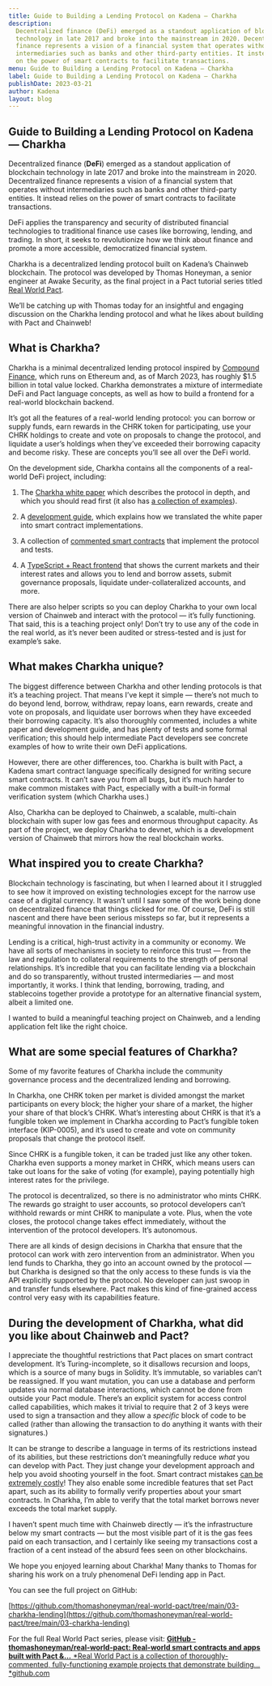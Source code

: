 ```yaml
---
title: Guide to Building a Lending Protocol on Kadena — Charkha
description:
  Decentralized finance (DeFi) emerged as a standout application of blockchain
  technology in late 2017 and broke into the mainstream in 2020. Decentralized
  finance represents a vision of a financial system that operates without
  intermediaries such as banks and other third-party entities. It instead relies
  on the power of smart contracts to facilitate transactions.
menu: Guide to Building a Lending Protocol on Kadena — Charkha
label: Guide to Building a Lending Protocol on Kadena — Charkha
publishDate: 2023-03-21
author: Kadena
layout: blog
---
```


## Guide to Building a Lending Protocol on Kadena — Charkha

Decentralized finance (**DeFi**) emerged as a standout application of blockchain
technology in late 2017 and broke into the mainstream in 2020. Decentralized
finance represents a vision of a financial system that operates without
intermediaries such as banks and other third-party entities. It instead relies
on the power of smart contracts to facilitate transactions.

DeFi applies the transparency and security of distributed financial technologies
to traditional finance use cases like borrowing, lending, and trading. In short,
it seeks to revolutionize how we think about finance and promote a more
accessible, democratized financial system.

Charkha is a decentralized lending protocol built on Kadena’s Chainweb
blockchain. The protocol was developed by Thomas Honeyman, a senior engineer at
Awake Security, as the final project in a Pact tutorial series titled
[Real World Pact](https://github.com/thomashoneyman/real-world-pact).

We’ll be catching up with Thomas today for an insightful and engaging discussion
on the Charkha lending protocol and what he likes about building with Pact and
Chainweb!

## What is Charkha?

Charkha is a minimal decentralized lending protocol inspired by
[Compound Finance](https://compound.finance/), which runs on Ethereum and, as of
March 2023, has roughly $1.5 billion in total value locked. Charkha demonstrates
a mixture of intermediate DeFi and Pact language concepts, as well as how to
build a frontend for a real-world blockchain backend.

It’s got all the features of a real-world lending protocol: you can borrow or
supply funds, earn rewards in the CHRK token for participating, use your CHRK
holdings to create and vote on proposals to change the protocol, and liquidate a
user’s holdings when they’ve exceeded their borrowing capacity and become risky.
These are concepts you’ll see all over the DeFi world.

On the development side, Charkha contains all the components of a real-world
DeFi project, including:

1.  The
    [Charkha white paper](https://github.com/thomashoneyman/real-world-pact/blob/main/03-charkha-lending/Charkha-Protocol-Whitepaper.pdf)
    which describes the protocol in depth, and which you should read first (it
    also has
    [a collection of examples](https://github.com/thomashoneyman/real-world-pact/blob/main/03-charkha-lending/Charkha-Protocol-Examples.pdf)).

2.  A
    [development guide](https://github.com/thomashoneyman/real-world-pact/blob/main/03-charkha-lending/guide),
    which explains how we translated the white paper into smart contract
    implementations.

3.  A collection of
    [commented smart contracts](https://github.com/thomashoneyman/real-world-pact/blob/main/03-charkha-lending/contracts)
    that implement the protocol and tests.

4.  A
    [TypeScript + React frontend](https://github.com/thomashoneyman/real-world-pact/blob/main/03-charkha-lending/frontend)
    that shows the current markets and their interest rates and allows you to
    lend and borrow assets, submit governance proposals, liquidate
    under-collateralized accounts, and more.

There are also helper scripts so you can deploy Charkha to your own local
version of Chainweb and interact with the protocol — it’s fully functioning.
That said, this is a teaching project only! Don’t try to use any of the code in
the real world, as it’s never been audited or stress-tested and is just for
example’s sake.

## What makes Charkha unique?

The biggest difference between Charkha and other lending protocols is that it’s
a teaching project. That means I’ve kept it simple — there’s not much to do
beyond lend, borrow, withdraw, repay loans, earn rewards, create and vote on
proposals, and liquidate user borrows when they have exceeded their borrowing
capacity. It’s also thoroughly commented, includes a white paper and development
guide, and has plenty of tests and some formal verification; this should help
intermediate Pact developers see concrete examples of how to write their own
DeFi applications.

However, there are other differences, too. Charkha is built with Pact, a Kadena
smart contract language specifically designed for writing secure smart
contracts. It can’t save you from all bugs, but it’s much harder to make common
mistakes with Pact, especially with a built-in formal verification system (which
Charkha uses.)

Also, Charkha can be deployed to Chainweb, a scalable, multi-chain blockchain
with super low gas fees and enormous throughput capacity. As part of the
project, we deploy Charkha to devnet, which is a development version of Chainweb
that mirrors how the real blockchain works.

## What inspired you to create Charkha?

Blockchain technology is fascinating, but when I learned about it I struggled to
see how it improved on existing technologies except for the narrow use case of a
digital currency. It wasn’t until I saw some of the work being done on
decentralized finance that things clicked for me. Of course, DeFi is still
nascent and there have been serious missteps so far, but it represents a
meaningful innovation in the financial industry.

Lending is a critical, high-trust activity in a community or economy. We have
all sorts of mechanisms in society to reinforce this trust — from the law and
regulation to collateral requirements to the strength of personal relationships.
It’s incredible that you can facilitate lending via a blockchain and do so
transparently, without trusted intermediaries — and most importantly, it works.
I think that lending, borrowing, trading, and stablecoins together provide a
prototype for an alternative financial system, albeit a limited one.

I wanted to build a meaningful teaching project on Chainweb, and a lending
application felt like the right choice.

## What are some special features of Charkha?

Some of my favorite features of Charkha include the community governance process
and the decentralized lending and borrowing.

In Charkha, one CHRK token per market is divided amongst the market participants
on every block; the higher your share of a market, the higher your share of that
block’s CHRK. What’s interesting about CHRK is that it’s a fungible token we
implement in Charkha according to Pact’s fungible token interface (KIP-0005),
and it’s used to create and vote on community proposals that change the protocol
itself.

Since CHRK is a fungible token, it can be traded just like any other token.
Charkha even supports a money market in CHRK, which means users can take out
loans for the sake of voting (for example), paying potentially high interest
rates for the privilege.

The protocol is decentralized, so there is no administrator who mints CHRK. The
rewards go straight to user accounts, so protocol developers can’t withhold
rewards or mint CHRK to manipulate a vote. Plus, when the vote closes, the
protocol change takes effect immediately, without the intervention of the
protocol developers. It’s autonomous.

There are all kinds of design decisions in Charkha that ensure that the protocol
can work with zero intervention from an administrator. When you lend funds to
Charkha, they go into an account owned by the protocol — but Charkha is designed
so that the only access to these funds is via the API explicitly supported by
the protocol. No developer can just swoop in and transfer funds elsewhere. Pact
makes this kind of fine-grained access control very easy with its capabilities
feature.

## During the development of Charkha, what did you like about Chainweb and Pact?

I appreciate the thoughtful restrictions that Pact places on smart contract
development. It’s Turing-incomplete, so it disallows recursion and loops, which
is a source of many bugs in Solidity. It’s immutable, so variables can’t be
reassigned. If you want mutation, you can use a database and perform updates via
normal database interactions, which cannot be done from outside your Pact
module. There’s an explicit system for access control called capabilities, which
makes it trivial to require that 2 of 3 keys were used to sign a transaction and
they allow a _specific_ block of code to be called (rather than allowing the
transaction to do anything it wants with their signatures.)

It can be strange to describe a language in terms of its restrictions instead of
its abilities, but these restrictions don’t meaningfully reduce _what_ you can
develop with Pact. They just change your development approach and help you avoid
shooting yourself in the foot. Smart contract mistakes
[can be extremely costly](https://savedby.kadena.network/)! They also enable
some incredible features that set Pact apart, such as its ability to formally
verify properties about your smart contracts. In Charkha, I’m able to verify
that the total market borrows never exceeds the total market supply.

I haven’t spent much time with Chainweb directly — it’s the infrastructure below
my smart contracts — but the most visible part of it is the gas fees paid on
each transaction, and I certainly like seeing my transactions cost a fraction of
a cent instead of the absurd fees seen on other blockchains.

We hope you enjoyed learning about Charkha! Many thanks to Thomas for sharing
his work on a truly phenomenal DeFi lending app in Pact.

You can see the full project on GitHub:

[https://github.com/thomashoneyman/real-world-pact/tree/main/03-charkha-lending](https://github.com/thomashoneyman/real-world-pact/tree/main/03-charkha-lending)

For the full Real World Pact series, please visit:
[**GitHub - thomashoneyman/real-world-pact: Real-world smart contracts and apps built with Pact &…** *Real World Pact is a collection of thoroughly-commented, fully-functioning example projects that demonstrate building…*github.com](https://github.com/thomashoneyman/real-world-pact)
